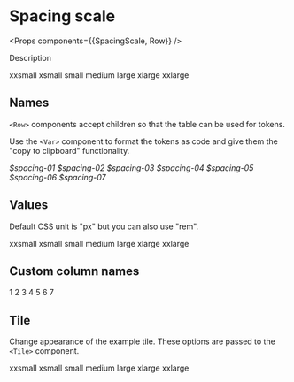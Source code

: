 
<Meta title="Primitives/Spacing scale" />

# Spacing scale

<Props components={{SpacingScale, Row}} />

Description

<Preview>
  <Story name="default">
    <SpacingScale>
      <Row value={4}>xxsmall</Row>
      <Row value={8}>xsmall</Row>
      <Row value={12}>small</Row>
      <Row value={20}>medium</Row>
      <Row value={32}>large</Row>
      <Row value={52}>xlarge</Row>
      <Row value={64}>xxlarge</Row>
    </SpacingScale>
  </Story>
</Preview>

## Names

`<Row>` components accept children so that the table can be used for tokens.

Use the `<Var>` component to format the tokens as code and give them the "copy to clipboard" functionality.

<Preview>
  <Story name="tokens">
    <SpacingScale>
      <Row value={4}>
        <Var>$spacing-01</Var>
      </Row>
      <Row value={8}>
        <Var>$spacing-02</Var>
      </Row>
      <Row value={12}>
        <Var>$spacing-03</Var>
      </Row>
      <Row value={20}>
        <Var>$spacing-04</Var>
      </Row>
      <Row value={32}>
        <Var>$spacing-05</Var>
      </Row>
      <Row value={52}>
        <Var>$spacing-06</Var>
      </Row>
      <Row value={64}>
        <Var>$spacing-07</Var>
      </Row>
    </SpacingScale>
  </Story>
</Preview>

## Values

Default CSS unit is "px" but you can also use "rem".

<Preview>
  <Story name="rems">
    <SpacingScale unit="rem">
      <Row value={1}>xxsmall</Row>
      <Row value={1.5}>xsmall</Row>
      <Row value={2}>small</Row>
      <Row value={3}>medium</Row>
      <Row value={4}>large</Row>
      <Row value={6}>xlarge</Row>
      <Row value={10}>xxlarge</Row>
    </SpacingScale>
  </Story>
</Preview>

## Custom column names

<Preview>
  <Story name="columnNames">
    <SpacingScale columns={['Step', 'Value', '']}>
      <Row value={4}>1</Row>
      <Row value={8}>2</Row>
      <Row value={12}>3</Row>
      <Row value={20}>4</Row>
      <Row value={32}>5</Row>
      <Row value={52}>6</Row>
      <Row value={64}>7</Row>
    </SpacingScale>
  </Story>
</Preview>

## Tile

Change appearance of the example tile. These options are passed to the `<Tile>` component.

<Preview>
  <Story name="tileProps">
    <SpacingScale tileProps={{square: true, color: "#78909c"}}>
      <Row value={4}>xxsmall</Row>
      <Row value={8}>xsmall</Row>
      <Row value={12}>small</Row>
      <Row value={20}>medium</Row>
      <Row value={32}>large</Row>
      <Row value={52}>xlarge</Row>
      <Row value={64}>xxlarge</Row>
    </SpacingScale>
  </Story>
</Preview>
